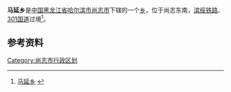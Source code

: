 {{中国乡级行政区
| 行政区全称 = 马延乡
| 上级行政区 = [[黑龙江省|黑龙江省]][[哈尔滨市|哈尔滨市]][[尚志市|尚志市]]
| 行政区类别 = [[乡|乡]]
| LowerDivisions = 10个行政村
| 行政区划代码 = 230183209
| 总面积 = 283平方公里
| 户籍人口 = 2.1万
| 常住人口 = 
| 行政区划 = 
| 官方网站 =
| 邮政编码 =150000
| 毗邻行政区 =
}}

'''马延乡'''是[[中国|中国]][[黑龙江省|黑龙江省]][[哈尔滨市|哈尔滨市]][[尚志市|尚志市]]下辖的一个[[乡|乡]]，位于尚志东南，[[滨绥铁路|滨绥铁路]]、[[301国道|301国道]]过境<ref>[http://www.chinaquhua.cn/heilongjiang/ 马延乡] {{webarchive|url=https://web.archive.org/web/20110822123644/http://www.chinaquhua.cn/heilongjiang/ |date=2011-08-22 }}</ref>。

==参考资料==
{{reflist}}

{{尚志市行政区划}}

[[Category:尚志市行政区划|Category:尚志市行政区划]]